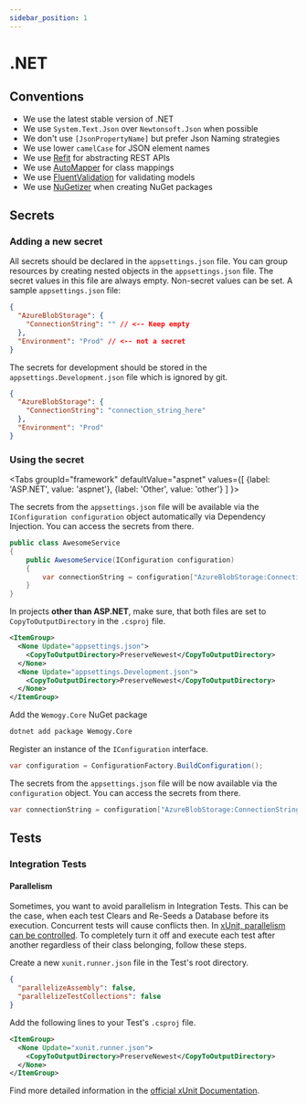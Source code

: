 ```yaml
---
sidebar_position: 1
---
```


# .NET

## Conventions

- We use the latest stable version of .NET
- We use `System.Text.Json` over `Newtonsoft.Json` when possible
- We don't use `[JsonPropertyName]` but prefer Json Naming strategies
- We use lower `camelCase` for JSON element names
- We use [Refit](https://github.com/reactiveui/refit) for abstracting REST APIs
- We use [AutoMapper](https://automapper.org/) for class mappings
- We use [FluentValidation](https://github.com/FluentValidation/FluentValidation) for validating models
- We use [NuGetizer](https://github.com/devlooped/nugetizer) when creating NuGet packages

## Secrets

### Adding a new secret

All secrets should be declared in the `appsettings.json` file. You can group resources by creating nested objects in the `appsettings.json` file. The secret values in this file are always empty. Non-secret values can be set. A sample `appsettings.json` file:

```json
{
  "AzureBlobStorage": {
    "ConnectionString": "" // <-- Keep empty
  },
  "Environment": "Prod" // <-- not a secret
}
```

The secrets for development should be stored in the `appsettings.Development.json` file which is ignored by git.

```json
{
  "AzureBlobStorage": {
    "ConnectionString": "connection_string_here"
  },
  "Environment": "Prod"
}
```

### Using the secret

<Tabs
  groupId="framework"
  defaultValue="aspnet"
  values={[
    {label: 'ASP.NET', value: 'aspnet'},
    {label: 'Other', value: 'other'}
  ]
}>
<TabItem value="aspnet">

The secrets from the `appsettings.json` file will be available via the `IConfiguration configuration` object automatically via Dependency Injection. You can access the secrets from there.

```csharp
public class AwesomeService
{
    public AwesomeService(IConfiguration configuration)
    {
        var connectionString = configuration["AzureBlobStorage:ConnectionString"];
    }
}
```

</TabItem>
<TabItem value="other">

In projects **other than ASP.NET**, make sure, that both files are set to `CopyToOutputDirectory` in the `.csproj` file.

```xml
<ItemGroup>
  <None Update="appsettings.json">
    <CopyToOutputDirectory>PreserveNewest</CopyToOutputDirectory>
  </None>
  <None Update="appsettings.Development.json">
    <CopyToOutputDirectory>PreserveNewest</CopyToOutputDirectory>
  </None>
</ItemGroup>
```

Add the `Wemogy.Core` NuGet package

```bash
dotnet add package Wemogy.Core
```

Register an instance of the `IConfiguration` interface.

```csharp
var configuration = ConfigurationFactory.BuildConfiguration();
```

The secrets from the `appsettings.json` file will be now available via the `configuration` object. You can access the secrets from there.

```csharp
var connectionString = configuration["AzureBlobStorage:ConnectionString"];
```

</TabItem>
</Tabs>

## Tests

### Integration Tests

#### Parallelism

Sometimes, you want to avoid parallelism in Integration Tests. This can be the case, when each test Clears and Re-Seeds a Database before its execution. Concurrent tests will cause conflicts then. In [xUnit, parallelism can be controlled](https://stackoverflow.com/questions/1408175/execute-unit-tests-serially-rather-than-in-parallel). To completely turn it off and execute each test after another regardless of their class belonging, follow these steps.

Create a new `xunit.runner.json` file in the Test's root directory.

```json title="xunit.runner.json"
{
  "parallelizeAssembly": false,
  "parallelizeTestCollections": false
}
```

Add the following lines to your Test's `.csproj` file.

```xml
<ItemGroup>
  <None Update="xunit.runner.json">
    <CopyToOutputDirectory>PreserveNewest</CopyToOutputDirectory>
  </None>
</ItemGroup>
```

Find more detailed information in the [official xUnit Documentation](https://xunit.net/docs/running-tests-in-parallel).

